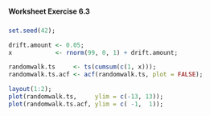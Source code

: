 ###
#### Worksheet Exercise 6.3
###

```r

set.seed(42);

drift.amount <- 0.05;
x            <- rnorm(99, 0, 1) + drift.amount;

randomwalk.ts     <- ts(cumsum(c(1, x)));
randomwalk.ts.acf <- acf(randomwalk.ts, plot = FALSE);
```

```r
layout(1:2);
plot(randomwalk.ts,     ylim = c(-13, 13));
plot(randomwalk.ts.acf, ylim = c( -1,  1));
```
